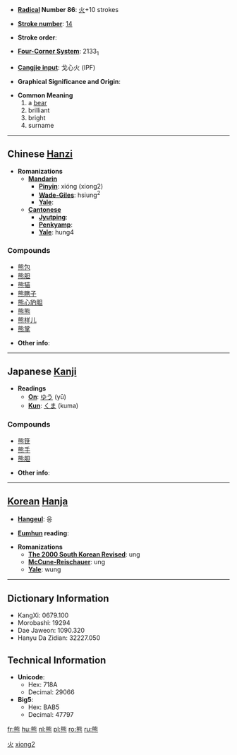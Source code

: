 {{zh-hanzi|{{zh-hanzi|熊}}}}
* '''[[Wiktionary:Chinese radical index| Radical]] Number 86''': [[Wiktionary:Chinese radical index 火|火]]+10 strokes

* '''[[Wiktionary:Chinese total strokes index|Stroke number]]''': [[Wiktionary:Chinese total strokes index 14|14]]

* '''Stroke order''': 

* '''[[Wiktionary:Chinese four corner index|Four-Corner System]]''': 2133<sub>1</sub>

* '''[[Wiktionary:Chinese Cangjie index|Cangjie input]]''': 戈心火 (IPF)

* '''Graphical Significance and Origin''': 

* '''Common Meaning'''
*# a [[bear]] 
*# brilliant
*# bright
*# surname

----

== Chinese [[Hanzi]] ==

* '''Romanizations'''
** '''[[Mandarin]]'''
*** '''[[Pinyin]]''': xióng (xiong2)
*** '''[[Wade-Giles]]''': hsiung<sup>2</sup>
*** '''[[Yale]]''': 
** '''[[Cantonese]]'''
*** '''[[Jyutping]]''':
*** '''[[Penkyamp]]''': 
*** '''[[Yale]]''': hung4

===Compounds===
*[[熊包]]
*[[熊胆]]
*[[熊猫]]
*[[熊瞎子]]
*[[熊心豹胆]]
*[[熊熊]]
*[[熊样儿]]
*[[熊掌]]

* '''Other info''': 

[[Category:zh-tw:Mammals|火]]
[[Category:zh-cn:Mammals|xiong2]]
----

== Japanese [[Kanji]] ==

* '''Readings'''
** '''[[On]]''': [[ゆう]] (yū)
** '''[[Kun]]''': [[くま]] (kuma)

===Compounds===
*[[熊笹]]
*[[熊手]]
*[[熊胆]]

* '''Other info''':  

----

== [[Korean]] [[Hanja]] ==

* '''[[Hangeul]]''': 웅

* '''[[Eumhun]] reading''': 

* '''Romanizations'''
** '''[[The 2000 South Korean Revised Romanization|The 2000 South Korean Revised]]''': ung
** '''[[McCune-Reischauer]]''': ung
** '''[[Yale]]''': wung

----

== Dictionary Information ==

* KangXi: 0679.100
* Morobashi: 19294
* Dae Jaweon: 1090.320
* Hanyu Da Zidian: 32227.050

== Technical Information ==

* '''Unicode''':
** Hex: 718A
** Decimal: 29066
* '''Big5''':
** Hex: BAB5
** Decimal: 47797

[[fr:熊]]
[[hu:熊]]
[[nl:熊]]
[[pl:熊]]
[[ro:熊]]
[[ru:熊]]